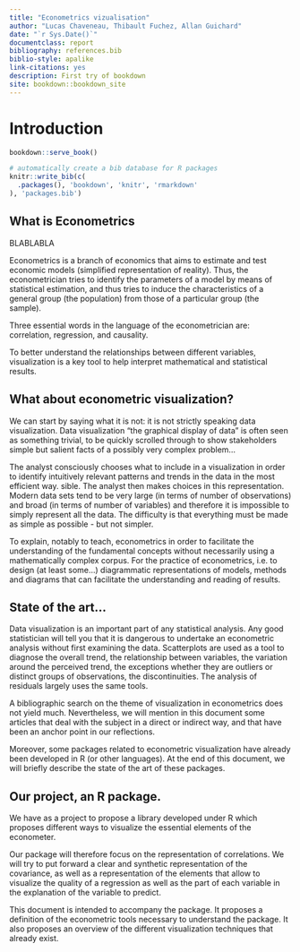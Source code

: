 ```yaml
--- 
title: "Econometrics vizualisation"
author: "Lucas Chaveneau, Thibault Fuchez, Allan Guichard"
date: "`r Sys.Date()`"
documentclass: report
bibliography: references.bib
biblio-style: apalike
link-citations: yes
description: First try of bookdown
site: bookdown::bookdown_site
---
```


# Introduction

```r
bookdown::serve_book()
```


```r
# automatically create a bib database for R packages
knitr::write_bib(c(
  .packages(), 'bookdown', 'knitr', 'rmarkdown'
), 'packages.bib')
```
## What is Econometrics

BLABLABLA

Econometrics is a branch of economics that aims to estimate and test economic models (simplified representation of reality). Thus, the econometrician tries to identify the parameters of a model by means of statistical estimation, and thus tries to induce the characteristics of a general group (the population) from those of a particular group (the sample).

Three essential words in the language of the econometrician are: correlation, regression, and causality.

To better understand the relationships between different variables, visualization is a key tool to help interpret mathematical and statistical results.

## What about econometric visualization?

We can start by saying what it is not: it is not strictly speaking data visualization.
Data visualization "the graphical display of data" is often seen as something trivial, to be quickly scrolled through to show stakeholders simple but salient facts of a possibly very complex problem...

The analyst consciously chooses what to include in a visualization in order to identify intuitively relevant patterns and trends in the data in the most efficient way. sible. The analyst then makes choices in this representation. Modern data sets tend to be very large (in terms of number of observations) and broad (in terms of number of variables) and therefore it is impossible to simply represent all the data. The difficulty is that everything must be made as simple as possible - but not simpler.

To explain, notably to teach, econometrics in order to facilitate the understanding of the fundamental concepts without necessarily using a mathematically complex corpus.
For the practice of econometrics, i.e. to design (at least some...) diagrammatic representations of models, methods and diagrams that can facilitate the understanding and reading of results.

## State of the art...

Data visualization is an important part of any statistical analysis. Any good statistician will tell you that it is dangerous to undertake an econometric analysis without first examining the data. 
Scatterplots are used as a tool to diagnose the overall trend, the relationship between variables, the variation around the perceived trend, the exceptions whether they are outliers or distinct groups of observations, the discontinuities. The analysis of residuals largely uses the same tools.

A bibliographic search on the theme of visualization in econometrics does not yield much. Nevertheless, we will mention in this document some articles that deal with the subject in a direct or indirect way, and that have been an anchor point in our reflections.

Moreover, some packages related to econometric visualization have already been developed in R (or other languages). At the end of this document, we will briefly describe the state of the art of these packages.


## Our project, an R package.

We have as a project to propose a library developed under R which proposes different ways to visualize the essential elements of the econometer. 

Our package will therefore focus on the representation of correlations. We will try to put forward a clear and synthetic representation of the covariance, as well as a representation of the elements that allow to visualize the quality of a regression as well as the part of each variable in the explanation of the variable to predict.

This document is intended to accompany the package. It proposes a definition of the econometric tools necessary to understand the package. It also proposes an overview of the different visualization techniques that already exist. 








